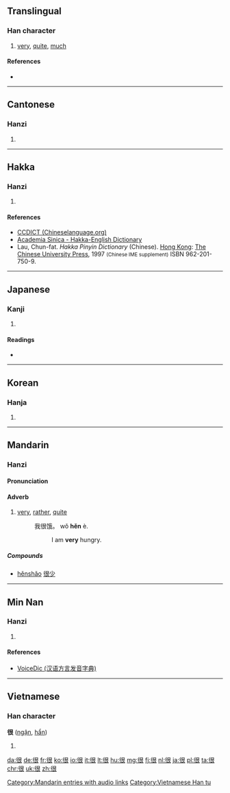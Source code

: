 ==Translingual==
{{stroke order}}
===Han character===
{{Han char|rn=60|rad=彳|as=06|sn=9|four=2723<sub>2</sub>|canj=竹人日女 (HOAV)|ids=⿰[[彳]][[艮]]}}

# [[very]], [[quite]], [[much]]

====References====
* {{Han ref|kx=0366.130|dkj=10093|dj=0687.070|hdz=20822.010|uh=5F88|ud=24456|bh=ABDC|bd=43996}}

----

==Cantonese==

===Hanzi===
{{yue-hanzi|jyut=[[han2]]|y=han2}}

# {{defn|lang=yue|sort=彳06}}

----

==Hakka==

===Hanzi===
{{hak-hanzi|poj=[[hén]] (hen<sup>2</sup>)|gd=k'en<sup>3</sup>, hen<sup>2</sup> [Meixian], hen<sup>3</sup>, han<sup>2</sup> [Hailu, Siyan], han<sup>5</sup> [Bao'an, Dongguan, Hong Kong], hen<sup>3</sup> [Kwangtung]|hpy=hen3}}

# {{defn|lang=hak|sort=彳06}}

====References====
*[http://www.chineselanguage.org/dictionaries/?mode=view&module=chardict&query=%E5%BE%88 CCDICT (Chineselanguage.org)]
*[http://minhakka.ling.sinica.edu.tw/bkg/hakyin/search.php?DETAIL=1&LIMIT=id=8206&dbname=su_tian_1&graph=2 Academia Sinica - Hakka-English Dictionary]
*Lau, Chun-fat. ''Hakka Pinyin Dictionary'' (Chinese). [[Hong Kong]]: [[w:Chinese University of Hong Kong|The Chinese University Press]], 1997 <small>(Chinese IME supplement)</small> ISBN 962-201-750-9.

----

==Japanese==

===Kanji===
{{ja-kanji|grade=|rs=彳06}}

# {{defn|lang=ja|sort=彳06}}

====Readings====
* {{ja-readings|on=[[こん]] (kon)|kun=[[もとる]] (motoru)}}

----

==Korean==

===Hanja===
{{ko-hanja|hangeul=흔|eumhun=|rv=heun|mr=hŭn|y=hun}}

# {{defn|lang=ko|sort=彳06}}

----

==Mandarin==
{{zh-hanzi-box|[[很]]}}

===Hanzi===
{{cmn-hanzi|pin=[[hěn]] ([[hen3]])|wg=hen<sup>3</sup>}}

====Pronunciation====
{{Pinyin-IPA|hěn|a=zh-hěn.ogg}}

====Adverb====
{{cmn-adv|ts|pin=hěn|pint=hen3}}

# [[very]], [[rather]], [[quite]]
#: 我很饿。 wǒ '''hěn''' è.
#:: I am '''very''' hungry.

=====Compounds=====
* [[hěnshǎo]] [[很少]]

[[Category:Mandarin entries with audio links]]

----

==Min Nan==

===Hanzi===
{{nan-hanzi|tlpa=[[hún]] (hun<sup>2</sup>)|gd=hun<sup>3</sup>}}

# {{defn|lang=nan|sort=彳06}}

====References====
*[http://cn.voicedic.com VoiceDic (汉语方言发音字典)]

----

==Vietnamese==

===Han character===
'''很''' ([[ngận]], [[hẩn]])

# {{defn|lang=vi}}

[[Category:Vietnamese Han tu]]

[[da:很]]
[[de:很]]
[[fr:很]]
[[ko:很]]
[[io:很]]
[[it:很]]
[[lt:很]]
[[hu:很]]
[[mg:很]]
[[fj:很]]
[[nl:很]]
[[ja:很]]
[[pl:很]]
[[ta:很]]
[[chr:很]]
[[uk:很]]
[[zh:很]]